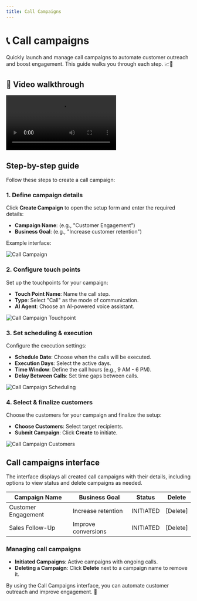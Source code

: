 ```yaml
---
title: Call Campaigns
---
```


# 📞 Call campaigns

Quickly launch and manage call campaigns to automate customer outreach and boost engagement. This guide walks you through each step. 📈🤖

## 🎥 Video walkthrough

<div class="card-video">
  <video src="https://storage.googleapis.com/helpsessionvideos/Contactswing/Videos/callcamp.mp4" autoplay playsinline controls title="Call Campaigns Overview"></video>
</div>

## Step-by-step guide

Follow these steps to create a call campaign:

### 1. Define campaign details

Click **Create Campaign** to open the setup form and enter the required details:
- **Campaign Name**: (e.g., "Customer Engagement")
- **Business Goal**: (e.g., "Increase customer retention")

Example interface:

<img src="https://storage.googleapis.com/helpsessionvideos/Contactswing/images/camp1.jpg" alt="Call Campaign" />

### 2. Configure touch points

Set up the touchpoints for your campaign:
- **Touch Point Name**: Name the call step.
- **Type**: Select "Call" as the mode of communication.
- **AI Agent**: Choose an AI-powered voice assistant.

<img src="https://storage.googleapis.com/helpsessionvideos/Contactswing/images/touch.jpg" alt="Call Campaign Touchpoint" />

### 3. Set scheduling & execution

Configure the execution settings:
- **Schedule Date**: Choose when the calls will be executed.
- **Execution Days**: Select the active days.
- **Time Window**: Define the call hours (e.g., 9 AM - 6 PM).
- **Delay Between Calls**: Set time gaps between calls.

<img src="https://storage.googleapis.com/helpsessionvideos/Contactswing/images/touch.jpg" alt="Call Campaign Scheduling" />

### 4. Select & finalize customers

Choose the customers for your campaign and finalize the setup:
- **Choose Customers**: Select target recipients.
- **Submit Campaign**: Click **Create** to initiate.

<img src="https://storage.googleapis.com/helpsessionvideos/Contactswing/images/customers.jpg" alt="Call Campaign Customers" />

## Call campaigns interface

The interface displays all created call campaigns with their details, including options to view status and delete campaigns as needed.

| Campaign Name        | Business Goal            | Status    | Delete  |
|---------------------|-------------------------|-----------|---------|
| Customer Engagement | Increase retention      | INITIATED | [Delete]|
| Sales Follow-Up     | Improve conversions     | INITIATED | [Delete]|

### Managing call campaigns

- **Initiated Campaigns**: Active campaigns with ongoing calls.
- **Deleting a Campaign**: Click **Delete** next to a campaign name to remove it.

By using the Call Campaigns interface, you can automate customer outreach and improve engagement. 🚀